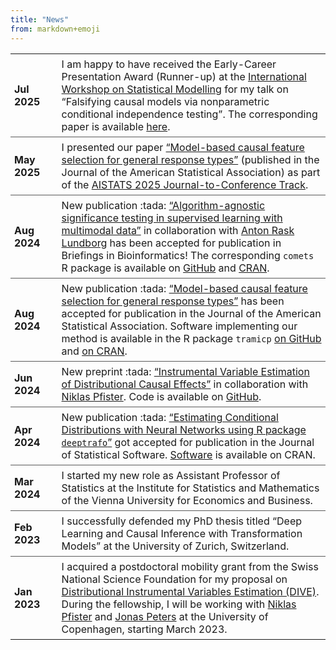 ```yaml
---
title: "News"
from: markdown+emoji
---
```


<style>
  table {
    border-collapse: collapse; /* avoids double borders */
    width: 100%;
  }
  td {
    border-bottom: 1px solid #595959; /* horizontal lines */
    padding: 6px;
    vertical-align: mid;
  }
  td:first-child {
    border-left: none; /* no extra line at far left */
    font-weight: bold;
    width: 15%; /* optional: controls first column width */
  }
  tr:last-child td {
    border-bottom: none; /* remove last horizontal line */
  }
</style>

<table>
<tr>
    <td>
**Jul 2025**
    </td>
    <td>
      I am happy to have received the Early-Career Presentation Award
      (Runner-up) at the [International Workshop on Statistical
      Modelling](https://iwsm2025.ie/) for my talk on "Falsifying causal models
      via nonparametric conditional independence testing". The corresponding
      paper is available [here](./papers/kook-iwsm-2025.pdf).
    </td>
</tr>
<tr>
    <td>
**May 2025**
    </td>
    <td>
      I presented our paper ["Model-based causal feature selection for general
      response types"](https://doi.org/10.1080/01621459.2024.2395588)
      (published in the Journal of the American Statistical Association) as
      part of the [AISTATS 2025 Journal-to-Conference
      Track](https://aistats.org/aistats2025/journal-track.html).
    </td>
</tr>
<tr>
    <td>
**Aug 2024**
    </td>
    <td>
New publication :tada: ["Algorithm-agnostic significance testing in supervised
learning with multimodal data"](https://doi.org/10.1093/bib/bbae475) in
collaboration with [Anton Rask Lundborg](https://www.arlundborg.com) has been
accepted for publication in Briefings in Bioinformatics! The
corresponding `comets` R package is available on
[GitHub](https://github.com/LucasKook/comets.git) and
[CRAN](https://CRAN.R-project.org/package=comets).
    </td>
</tr>
<tr>
    <td>
**Aug 2024**
    </td>
    <td>
      New publication :tada: ["Model-based causal feature selection for general
      response types"](https://doi.org/10.1080/01621459.2024.2395588) has been
      accepted for publication in the Journal of the American Statistical
      Association. Software implementing our method is available in the R
      package `tramicp` [on GitHub](https://github.com/LucasKook/tramicp) and
      [on CRAN](https://CRAN.R-project.org/package=tramicp).
    </td>
</tr>
<tr>
    <td>
**Jun 2024**
    </td>
    <td>
New preprint :tada: ["Instrumental Variable Estimation of Distributional Causal
Effects"](https://arxiv.org/abs/2406.19986) in collaboration with [Niklas
Pfister](https://niklaspfister.github.io). Code is available on
[GitHub](https://github.com/LucasKook/dive.git).
    </td>
</tr>
<tr>
    <td>
**Apr 2024**
    </td>
    <td>
New publication :tada: ["Estimating Conditional Distributions with Neural Networks
using R package `deeptrafo`"](https://doi.org/https://doi.org/10.18637/jss.v111.i10) got
accepted for publication in the Journal of Statistical Software.
[Software](https://CRAN.R-project.org/package=deeptrafo) is available on CRAN.
    </td>
</tr>
<tr>
    <td>
**Mar 2024**
    </td>
    <td>
I started my new role as Assistant Professor of Statistics at the Institute for
      Statistics and Mathematics of the Vienna University for Economics and
      Business.
    </td>
</tr>
<tr>
    <td>
**Feb 2023**
    </td>
    <td>
I successfully defended my PhD thesis titled "Deep Learning and Causal Inference
with Transformation Models" at the University of Zurich, Switzerland.
    </td>
</tr>
<tr>
    <td>
    **Jan 2023**
    </td>
    <td>
    I acquired a postdoctoral mobility grant from the Swiss National Science
Foundation for my proposal on [Distributional Instrumental Variables Estimation
(DIVE)](https://data.snf.ch/grants/grant/214457). During the fellowship, I will
be working with [Niklas Pfister](https://niklaspfister.github.io/) and [Jonas
Peters](https://people.math.ethz.ch/~jopeters/) at the University of Copenhagen,
starting March 2023. </td>
</tr>
</table>
